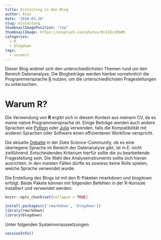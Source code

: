 ```yaml
---
title: Einleitung in den Blog
author: Alex
date: '2018-03-20'
slug: einleitung
thumbnailImagePosition: "top"
thumbnailImage: https://unsplash.com/photos/0nI1DczRQAM
categories:
  - R
  - blogdown
tags:
  - vorwort
---
```


Dieser Blog widmet sich den unterschiedlichsten Themen rund um
den Bereich Datenanalyse. 
Die Blogbeiträge werden hierbei vornehmlich
die Programmiersprache [R](https://www.r-project.org/) nutzen,
um die unterschiedlichsten Fragestellungen
zu untersuchen. 
<!--more-->


# Warum R?

Die Verwendung von **R** ergibt sich in diesem Kontext
aus meinem CV, da es meine native Programmiersprache ist.
Einige Beiträge werden auch andere Sprachen wie [Python](https://pandas.pydata.org/) oder [Julia](https://julialang.org/) verwenden, falls die Kompatibilität mit anderen Sprachen oder Software
einen effizienteren Workflow verspricht.


Die aktuelle [Debatte](https://www.r-bloggers.com/r-or-python-python-or-r-the-ongoing-debate/) in der *Data Science*-Community, ob es eine überlegene
Sprache im Bereich der Datenanalyse gibt, ist m.E. nicht zielführend.
Entscheidendes Kriterium hierfür sollte die zu bearbeitende Fragestellung sein.
Die Wahl des Analyseinstruments sollte sich hieran ausrichten. In den meisten Fällen dürfte es sowieso keine Rolle spielen, welche Sprache verwendet wurde.

Die Erstellung des Blogs ist mit den R-Paketen rmarkdown und
blogdown erfolgt. Beide Pakete können mit folgenden Befehlen in der
R-Konsole installiert und verwendet werden:


```r
knitr::opts_chunk$set(collapse = TRUE)
```


```r
install.packages(c('rmarkdown', 'blogdown'))
library(rmarkdown)
library(blogdown)
```

Unter folgenden Systemvoraussetzungen:
```r
sessionInfo()
```

